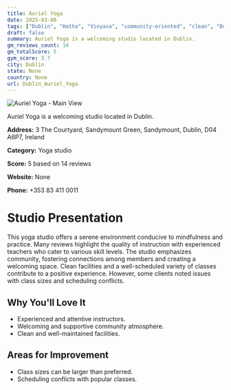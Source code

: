 ```yaml
---
title: Auriel Yoga
date: 2025-03-08
tags: ["Dublin", "Hatha", "Vinyasa", "community-oriented", "clean", "Dublin"]  
draft: false
summary: Auriel Yoga is a welcoming studio located in Dublin.
gm_reviews_count: 14
gm_totalScore: 5
gym_score: 3.7
city: Dublin
state: None
country: None
url: Dublin_Auriel_Yoga
---
```


<div className="aspect-[16/9] relative my-8">
  <img 
    src="https://streetviewpixels-pa.googleapis.com/v1/thumbnail?panoid=hjs2HBZYxaXjvFdZqOedTA&cb_client=search.gws-prod.gps&w=408&h=240&yaw=24.059896&pitch=0&thumbfov=100"
    alt="Auriel Yoga - Main View"
    className="object-cover absolute inset-0 w-full h-full rounded-lg"
  />
</div>

Auriel Yoga is a welcoming studio located in Dublin.

**Address:** 3 The Courtyard, Sandymount Green, Sandymount, Dublin, D04 A6P7, Ireland

**Category:** Yoga studio

**Score:** 5 based on 14 reviews

**Website:** None

**Phone:** +353 83 411 0011

# Studio Presentation

This yoga studio offers a serene environment conducive to mindfulness and practice. Many reviews highlight the quality of instruction with experienced teachers who cater to various skill levels. The studio emphasizes community, fostering connections among members and creating a welcoming space. Clean facilities and a well-scheduled variety of classes contribute to a positive experience. However, some clients noted issues with class sizes and scheduling conflicts.

## Why You'll Love It

- Experienced and attentive instructors.
- Welcoming and supportive community atmosphere.
- Clean and well-maintained facilities.

## Areas for Improvement

- Class sizes can be larger than preferred.
- Scheduling conflicts with popular classes.

<div className="grid grid-cols-1 xl:grid-cols-2 gap-4 my-8">

</div>